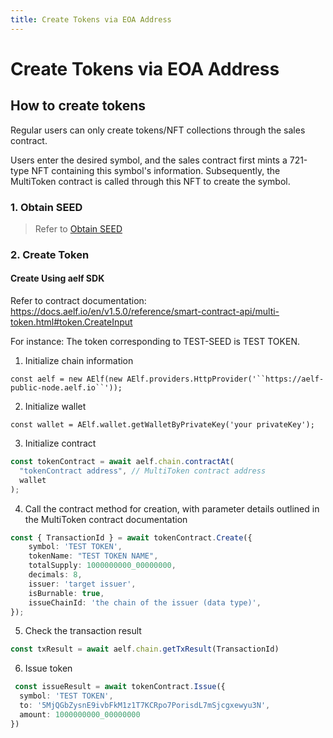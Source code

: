 ```yaml
---
title: Create Tokens via EOA Address
---
```


# Create Tokens via EOA Address

## How to create tokens

Regular users can only create tokens/NFT collections through the sales contract.

Users enter the desired symbol, and the sales contract first mints a 721-type NFT containing this symbol's information. Subsequently, the MultiToken contract is called through this NFT to create the symbol.

### 1. Obtain SEED

> Refer to [Obtain SEED](docs/QuickStartGuides/LaunchTokenAndNFTCollection/ObtainSEED.mdx)

### 2. Create Token

#### 

#### Create Using aelf SDK

Refer to contract documentation: https://docs.aelf.io/en/v1.5.0/reference/smart-contract-api/multi-token.html#token.CreateInput

For instance: The token corresponding to TEST-SEED is TEST TOKEN.

1.  Initialize chain information

`const aelf = new AElf(new AElf.providers.HttpProvider('``https://aelf-public-node.aelf.io``'));`

2.  Initialize wallet

`const wallet = AElf.wallet.getWalletByPrivateKey('your privateKey');`

3.  Initialize contract

```typescript
const tokenContract = await aelf.chain.contractAt(
  "tokenContract address", // MultiToken contract address
  wallet
);
```

4.  Call the contract method for creation, with parameter details outlined in the MultiToken contract documentation

```typescript
const { TransactionId } = await tokenContract.Create({
    symbol: 'TEST TOKEN',
    tokenName: "TEST TOKEN NAME",
    totalSupply: 1000000000_00000000,
    decimals: 8,
    issuer: 'target issuer',
    isBurnable: true,
    issueChainId: 'the chain of the issuer (data type)',
});
```

5.  Check the transaction result

```typescript
const txResult = await aelf.chain.getTxResult(TransactionId)
```

6.  Issue token

```typescript
 const issueResult = await tokenContract.Issue({
  symbol: 'TEST TOKEN',
  to: '5MjQGbZysnE9ivbFkM1z1T7KCRpo7PorisdL7mSjcgxewyu3N',
  amount: 1000000000_00000000
})
```
